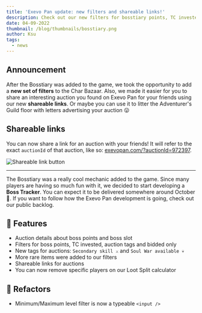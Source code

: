 ```yaml
---
title: 'Exevo Pan update: new filters and shareable links!'
description: Check out our new filters for bosstiary points, TC invested and more new stuff!
date: 04-09-2022
thumbnail: /blog/thumbnails/bosstiary.png
author: Ksu
tags:
  - news
---
```


<TranslationAlert />

## Announcement

After the Bosstiary was added to the game, we took the opportunity to add a **new set of filters** to the Char Bazaar. Also, we made it easier for you to share an interesting auction you found on Exevo Pan for your friends using our new **shareable links**. Or maybe you can use it to litter the Adventurer's Guild floor with letters advertising your auction 😛

## Shareable links 

You can now share a link for an auction with your friends! It will refer to the exact `auctionId` of that auction, like so: <a href="https://exevopan.com/?auctionId=972397" target="_blank">exevopan.com/?auctionId=972397</a>.

<Image
  src="/blog/images/shareable-link.png"
  width={472}
  height={151}
  align="center"
  alt="Shareable link button"
  caption="Click the share button to copy the auction URL to the clipboard 📋"
  unoptimized
/>

---

The Bosstiary was a really cool mechanic added to the game. Since many players are having so much fun with it, we decided to start developing a **Boss Tracker**. You can expect it to be delivered somewhere around October 👾. If you want to follow how the Exevo Pan development is going, check out our <ExternalLink href="https://trello.com/b/tX6chnl0/exevo-pan">public backlog</ExternalLink>.


## 🎉 Features

- Auction details about boss points and boss slot
- Filters for boss points, TC invested, auction tags and bidded only
- New tags for auctions: `Secondary skill ⚔️` and `Soul War available 💀`
- More rare items were added to our filters
- Shareable links for auctions
- You can now remove specific players on our <RouteLink href="/calculators/loot-split">Loot Split</RouteLink> calculator

## 🔧 Refactors

- Minimum/Maximum level filter is now a typeable `<input />`

